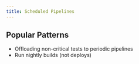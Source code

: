 ```yaml
---
title: Scheduled Pipelines
---
```


## Popular Patterns

* Offloading non-critical tests to periodic pipelines
* Run nightly builds (not deploys)
